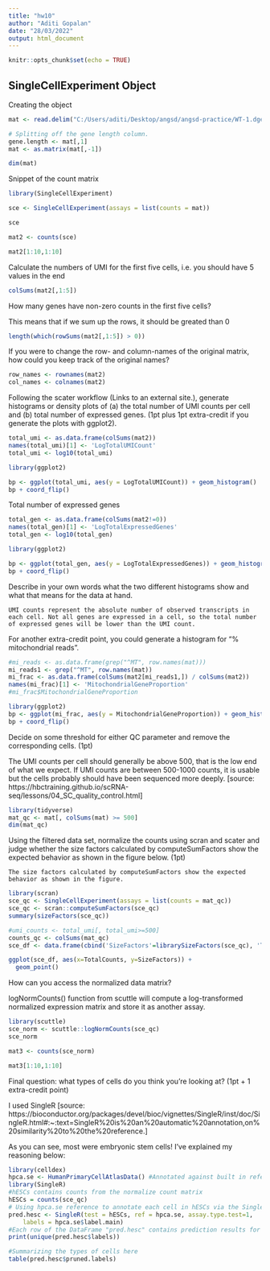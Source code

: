 ---
title: "hw10"
author: "Aditi Gopalan"
date: "28/03/2022"
output: html_document
---

```{r setup, include=FALSE}
knitr::opts_chunk$set(echo = TRUE)
```

## SingleCellExperiment Object 

Creating the object 

```{r cars}
mat <- read.delim("C:/Users/aditi/Desktop/angsd/angsd-practice/WT-1.dge.txt", row.names=1)

# Splitting off the gene length column.
gene.length <- mat[,1]
mat <- as.matrix(mat[,-1]) 

dim(mat)

```
Snippet of the count matrix 

```{r s}
library(SingleCellExperiment)

sce <- SingleCellExperiment(assays = list(counts = mat))

sce 

mat2 <- counts(sce)

mat2[1:10,1:10]

```

Calculate the numbers of UMI for the first five cells, i.e. you should have 5 values in the end

```{r umi}
colSums(mat2[,1:5])
```

How many genes have non-zero counts in the first five cells?

This means that if we sum up the rows, it should be greated than 0

```{r 0}
length(which(rowSums(mat2[,1:5]) > 0))
```

If you were to change the row- and column-names of the original matrix, how could you keep track of the original names?

```{r 1}
row_names <- rownames(mat2) 
col_names <- colnames(mat2)
```

Following the scater workflow (Links to an external site.), generate histograms or density plots of (a) the total number of UMI counts per cell and (b) total number of expressed genes. (1pt plus 1pt extra-credit if you generate the plots with ggplot2).

```{r 2}
total_umi <- as.data.frame(colSums(mat2))
names(total_umi)[1] <- 'LogTotalUMICount'
total_umi <- log10(total_umi)

library(ggplot2)

bp <- ggplot(total_umi, aes(y = LogTotalUMICount)) + geom_histogram()  + xlab("Frequency")
bp + coord_flip()

```
Total number of expressed genes
```{r 3}
total_gen <- as.data.frame(colSums(mat2!=0))
names(total_gen)[1] <- 'LogTotalExpressedGenes'
total_gen <- log10(total_gen)

library(ggplot2)

bp <- ggplot(total_gen, aes(y = LogTotalExpressedGenes)) + geom_histogram()  + xlab("Frequency")
bp + coord_flip()
```
Describe in your own words what the two different histograms show and what that means for the data at hand.

`UMI counts represent the absolute number of observed transcripts in each cell. Not all genes are expressed in a cell, so the total number of expressed genes will be lower than the UMI count.`

For another extra-credit point, you could generate a histogram for “% mitochondrial reads”.

```{r mi}
#mi_reads <- as.data.frame(grep("^MT", row.names(mat)))
mi_reads1 <- grep("^MT", row.names(mat))
mi_frac <- as.data.frame(colSums(mat2[mi_reads1,]) / colSums(mat2))
names(mi_frac)[1] <- 'MitochondrialGeneProportion'
#mi_frac$MitochondrialGeneProportion

library(ggplot2)
bp <- ggplot(mi_frac, aes(y = MitochondrialGeneProportion)) + geom_histogram()  + xlab("Frequency") + ylab("Proportion of reads in mitochondrial genes")
bp + coord_flip()

```
Decide on some threshold for either QC parameter and remove the corresponding cells. (1pt)

The UMI counts per cell should generally be above 500, that is the low end of what we expect. If UMI counts are between 500-1000 counts, it is usable but the cells probably should have been sequenced more deeply. [source: https://hbctraining.github.io/scRNA-seq/lessons/04_SC_quality_control.html]

```{r qc}
library(tidyverse)
mat_qc <- mat[, colSums(mat) >= 500]
dim(mat_qc)
```
Using the filtered data set, normalize the counts using scran and scater and judge whether the size factors calculated by computeSumFactors show the expected behavior as shown in the figure below. (1pt)

`The size factors calculated by computeSumFactors show the expected behavior as shown in the figure.`

```{r norm}
library(scran)
sce_qc <- SingleCellExperiment(assays = list(counts = mat_qc))
sce_qc <- scran::computeSumFactors(sce_qc)
summary(sizeFactors(sce_qc))

#umi_counts <- total_umi[, total_umi>=500]
counts_qc <- colSums(mat_qc)
sce_df <- data.frame(cbind('SizeFactors'=librarySizeFactors(sce_qc), 'TotalCounts'= counts_qc))

ggplot(sce_df, aes(x=TotalCounts, y=SizeFactors)) + 
  geom_point()
```
How can you access the normalized data matrix?

logNormCounts() function from scuttle will compute a log-transformed normalized expression matrix and store it as another assay.

```{r norrr}
library(scuttle)
sce_norm <- scuttle::logNormCounts(sce_qc)
sce_norm

mat3 <- counts(sce_norm)

mat3[1:10,1:10]
```
Final question: what types of cells do you think you’re looking at? (1pt + 1 extra-credit point)

I used SingleR [source:
https://bioconductor.org/packages/devel/bioc/vignettes/SingleR/inst/doc/SingleR.html#:~:text=SingleR%20is%20an%20automatic%20annotation,on%20similarity%20to%20the%20reference.]

As you can see, most were embryonic stem cells! I've explained my reasoning below:

```{r }
library(celldex)
hpca.se <- HumanPrimaryCellAtlasData() #Annotated against built in reference
library(SingleR)
#hESCs contains counts from the normalize count matrix 
hESCs = counts(sce_qc)
# Using hpca.se reference to annotate each cell in hESCs via the SingleR()
pred.hesc <- SingleR(test = hESCs, ref = hpca.se, assay.type.test=1,
    labels = hpca.se$label.main)
#Each row of the DataFrame "pred.hesc" contains prediction results for a single cell.
print(unique(pred.hesc$labels))

#Summarizing the types of cells here 
table(pred.hesc$pruned.labels)

```